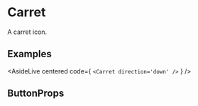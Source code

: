 
# Carret

A carret icon.

## Examples

<AsideLive
  centered
  code={
`<Carret direction='down' />`
    }
/>

## ButtonProps

<ComponentProps name="Carret" />
